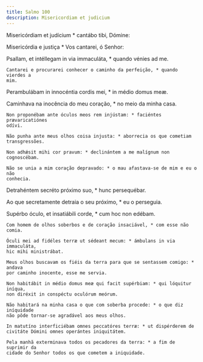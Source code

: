 ```yaml
---
title: Salmo 100
description: Misericordiam et judicium
---
```


<div class="side-by-side not-content">

Misericórdiam et judícium * cantábo tibi, Dómine:

Misericórdia e justiça * Vos cantarei, ó Senhor:

Psallam, et intéllegam in via immaculáta, * quando vénies ad me.

    Cantarei e procurarei conhecer o caminho da perfeição, * quando vierdes a
    mim.

Perambulábam in innocéntia cordis mei, * in médio domus meæ.

Caminhava na inocência do meu coração, * no meio da minha casa.

    Non proponébam ante óculos meos rem injústam: * faciéntes prævaricatiónes
    odívi.

    Não punha ante meus olhos coisa injusta: * aborrecia os que cometiam
    transgressões.

    Non adhǽsit mihi cor pravum: * declinántem a me malígnum non cognoscébam.

    Não se unia a mim coração depravado: * o mau afastava-se de mim e eu o não
    conhecia.

Detrahéntem secréto próximo suo, * hunc persequébar.

Ao que secretamente detraia o seu próximo, * eu o perseguia.

Supérbo óculo, et insatiábili corde, * cum hoc non edébam.

    Com homem de olhos soberbos e de coração insaciável, * com esse não comia.

    Óculi mei ad fidéles terræ ut sédeant mecum: * ámbulans in via immaculáta,
    hic mihi ministrábat.

    Meus olhos buscavam os fiéis da terra para que se sentassem comigo: * andava
    por caminho inocente, esse me servia.

    Non habitábit in médio domus meæ qui facit supérbiam: * qui lóquitur iníqua,
    non diréxit in conspéctu oculórum meórum.

    Não habitará na minha casa o que com soberba procede: * o que diz iníquidade
    não pôde tornar-se agradável aos meus olhos.

    In matutíno interficiébam omnes peccatóres terræ: * ut dispérderem de
    civitáte Dómini omnes operántes iniquitátem.

    Pela manhã exterminava todos os pecadores da terra: * a fim de suprimir da
    cidade do Senhor todos os que cometem a iniquidade.

</div>
